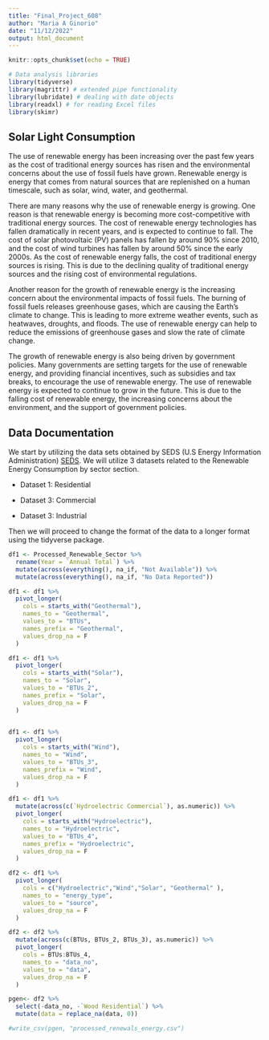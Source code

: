 ```yaml
---
title: "Final_Project_608"
author: "Maria A Ginorio"
date: "11/12/2022"
output: html_document
---
```


```r
knitr::opts_chunk$set(echo = TRUE)

# Data analysis libraries
library(tidyverse)
library(magrittr) # extended pipe functionality
library(lubridate) # dealing with date objects
library(readxl) # for reading Excel files
library(skimr)
```

## Solar Light Consumption

The use of renewable energy has been increasing over the past few years as the cost of traditional energy sources has risen and the environmental concerns about the use of fossil fuels have grown. Renewable energy is energy that comes from natural sources that are replenished on a human timescale, such as solar, wind, water, and geothermal.

There are many reasons why the use of renewable energy is growing. One reason is that renewable energy is becoming more cost-competitive with traditional energy sources. The cost of renewable energy technologies has fallen dramatically in recent years, and is expected to continue to fall. The cost of solar photovoltaic (PV) panels has fallen by around 90% since 2010, and the cost of wind turbines has fallen by around 50% since the early 2000s. As the cost of renewable energy falls, the cost of traditional energy sources is rising. This is due to the declining quality of traditional energy sources and the rising cost of environmental regulations.

Another reason for the growth of renewable energy is the increasing concern about the environmental impacts of fossil fuels. The burning of fossil fuels releases greenhouse gases, which are causing the Earth's climate to change. This is leading to more extreme weather events, such as heatwaves, droughts, and floods. The use of renewable energy can help to reduce the emissions of greenhouse gases and slow the rate of climate change.

The growth of renewable energy is also being driven by government policies. Many governments are setting targets for the use of renewable energy, and providing financial incentives, such as subsidies and tax breaks, to encourage the use of renewable energy. The use of renewable energy is expected to continue to grow in the future. This is due to the falling cost of renewable energy, the increasing concerns about the environment, and the support of government policies.

## Data Documentation

We start by utilizing the data sets obtained by SEDS (U.S Energy Information Administration) [SEDS](https://www.eia.gov/renewable/data.php). We will utilize 3 datasets related to the Renewable Energy Consumption by sector section.

-   Dataset 1: Residential

-   Dataset 3: Commercial

-   Dataset 3: Industrial

Then we will proceed to change the format of the data to a longer format using the tidyverse package.

```r
df1 <- Processed_Renewable_Sector %>% 
  rename(Year = `Annual Total`) %>% 
  mutate(across(everything(), na_if, "Not Available")) %>% 
  mutate(across(everything(), na_if, "No Data Reported"))


```

```r
df1 <- df1 %>% 
  pivot_longer(
    cols = starts_with("Geothermal"),
    names_to = "Geothermal",
    values_to = "BTUs",
    names_prefix = "Geothermal",
    values_drop_na = F 
  )
```

```r
df1 <- df1 %>% 
  pivot_longer(
    cols = starts_with("Solar"),
    names_to = "Solar",
    values_to = "BTUs_2",
    names_prefix = "Solar",
    values_drop_na = F 
  )
  
```

```r
df1 <- df1 %>% 
  pivot_longer(
    cols = starts_with("Wind"),
    names_to = "Wind",
    values_to = "BTUs_3",
    names_prefix = "Wind",
    values_drop_na = F 
  )
```

```r
df1 <- df1 %>% 
  mutate(across(c(`Hydroelectric Commercial`), as.numeric)) %>% 
  pivot_longer(
    cols = starts_with("Hydroelectric"),
    names_to = "Hydroelectric",
    values_to = "BTUs_4",
    names_prefix = "Hydroelectric",
    values_drop_na = F 
  )
```

```r
df2 <- df1 %>% 
  pivot_longer(
    cols = c("Hydroelectric","Wind","Solar", "Geothermal" ),
    names_to = "energy_type",
    values_to = "source",
    values_drop_na = F 
  )
```

```r
df2 <- df2 %>% 
  mutate(across(c(BTUs, BTUs_2, BTUs_3), as.numeric)) %>% 
  pivot_longer(
    cols = BTUs:BTUs_4,
    names_to = "data_no",
    values_to = "data",
    values_drop_na = F 
  )
```

```r
pgen<- df2 %>% 
  select(-data_no, -`Wood Residential`) %>% 
  mutate(data = replace_na(data, 0))
```

```r
#write_csv(pgen, "processed_renewals_energy.csv")
```
